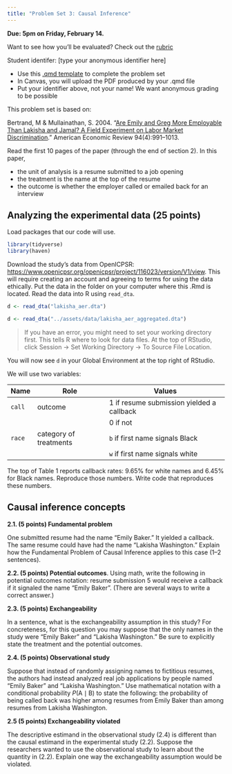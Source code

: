```yaml
---
title: "Problem Set 3: Causal Inference"
---
```


**Due: 5pm on Friday, February 14.**

::: {.callout-note}
Want to see how you'll be evaluated? Check out the [rubric](https://docs.google.com/forms/d/e/1FAIpQLSed5nDlpx4vVcDu9Tz_2AFphUU4_ugLAw2EyF5h6124gT-bQQ/viewform?usp=sf_link)
:::

Student identifer: [type your anonymous identifier here]

- Use this [.qmd template](../assets/pset3/pset3.qmd) to complete the problem set
- In Canvas, you will upload the PDF produced by your .qmd file
- Put your identifier above, not your name! We want anonymous grading to be possible

This problem set is based on:

Bertrand, M \& Mullainathan, S. 2004. "[Are Emily and Greg More Employable Than Lakisha and Jamal? A Field Experiment on Labor Market Discrimination](https://www-jstor-org.proxy.library.cornell.edu/stable/3592802)." American Economic Review 94(4):991--1013.

Read the first 10 pages of the paper (through the end of section 2). In this paper,

- the unit of analysis is a resume submitted to a job opening
- the treatment is the name at the top of the resume
- the outcome is whether the employer called or emailed back for an interview

## Analyzing the experimental data (25 points)

Load packages that our code will use.
```r
library(tidyverse)
library(haven)
```

Download the study's data from OpenICPSR: [https://www.openicpsr.org/openicpsr/project/116023/version/V1/view](https://www.openicpsr.org/openicpsr/project/116023/version/V1/view). This will require creating an account and agreeing to terms for using the data ethically. Put the data in the folder on your computer where this .Rmd is located. Read the data into R using `read_dta`. 

```r
d <- read_dta("lakisha_aer.dta")
```
```r
d <- read_dta("../assets/data/lakisha_aer_aggregated.dta")
```

> If you have an error, you might need to set your working directory first. This tells R where to look for data files. At the top of RStudio, click Session -> Set Working Directory -> To Source File Location.

You will now see `d` in your Global Environment at the top right of RStudio.

We will use two variables:

| Name | Role | Values
| ---- | ---- | ------
`call` | outcome | 1 if resume submission yielded a callback
| | | 0 if not
`race` | category of treatments | `b` if first name signals Black
| | | `w` if first name signals white

The top of Table 1 reports callback rates: 9.65\% for white names and 6.45\% for Black names. Reproduce those numbers. Write code that reproduces these numbers.

## Causal inference concepts

**2.1. (5 points) Fundamental problem **

One submitted resume had the name "Emily Baker." It yielded a callback. The same resume could have had the name "Lakisha Washington." Explain how the Fundamental Problem of Causal Inference applies to this case (1--2 sentences).

**2.2. (5 points) Potential outcomes**. Using math, write the following in potential outcomes notation: resume submission 5 would receive a callback if it signaled the name "Emily Baker". (There are several ways to write a correct answer.)

**2.3. (5 points) Exchangeability **

In a sentence, what is the exchangeability assumption in this study? For concreteness, for this question you may suppose that the only names in the study were "Emily Baker" and "Lakisha Washington." Be sure to explicitly state the treatment and the potential outcomes.

**2.4. (5 points) Observational study**

Suppose that instead of randomly assigning names to fictitious resumes, the authors had instead analyzed real job applications by people named "Emily Baker" and "Lakisha Washington." Use mathematical notation with a conditional probability $P(\text{A}\mid \text{B})$ to state the following: the probability of being called back was higher among resumes from Emily Baker than among resumes from Lakisha Washington.

**2.5 (5 points) Exchangeability violated**

The descriptive estimand in the observational study (2.4) is different than the causal estimand in the experimental study (2.2). Suppose the researchers wanted to use the observational study to learn about the quantity in (2.2). Explain one way the exchangeability assumption would be violated.
